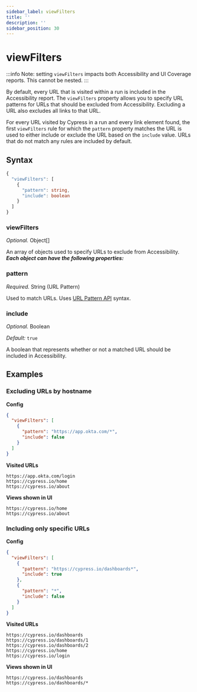 ```yaml
---
sidebar_label: viewFilters
title: ''
description: ''
sidebar_position: 30
---
```


# viewFilters

<AccessibilityAddon />

:::info
Note: setting `viewFilters` impacts both Accessibility and UI Coverage reports.
This cannot be nested.
:::

By default, every URL that is visited within a run is included in the Accessibility report. The `viewFilters` property allows you to specify URL patterns for URLs that should be excluded from Accessibility. Excluding a URL also excludes all links to that URL.

For every URL visited by Cypress in a run and every link element found, the first `viewFilters` rule for which the `pattern` property matches the URL is used to either include or exclude the URL based on the `include` value. URLs that do not match any rules are included by default.

## Syntax <a href="#syntax" id="syntax"></a>

```typescript
{
  "viewFilters": [
    {
      "pattern": string,
      "include": boolean
    }
  ]
}
```

### viewFilters <a href="#viewfilters" id="viewfilters"></a>

_Optional._ Object\[]

An array of objects used to specify URLs to exclude from Accessibility. _**Each object can have the following properties:**_

### pattern <a href="#pattern" id="pattern"></a>

_Required._ String (URL Pattern)

Used to match URLs. Uses [URL Pattern API](https://developer.mozilla.org/en-US/docs/Web/API/URL_Pattern_API) syntax.

### include <a href="#include" id="include"></a>

_Optional._ Boolean

_Default:_ `true`

A boolean that represents whether or not a matched URL should be included in Accessibility.

## Examples <a href="#examples" id="examples"></a>

### Excluding URLs by hostname <a href="#excluding-urls-by-hostname" id="excluding-urls-by-hostname"></a>

**Config**

```json
{
  "viewFilters": [
    {
      "pattern": "https://app.okta.com/*",
      "include": false
    }
  ]
}
```

**Visited URLs**

```
https://app.okta.com/login
https://cypress.io/home
https://cypress.io/about
```

**Views shown in UI**

```
https://cypress.io/home
https://cypress.io/about
```

### Including only specific URLs <a href="#including-only-specific-urls" id="including-only-specific-urls"></a>

**Config**

```json
{
  "viewFilters": [
    {
      "pattern": "https://cypress.io/dashboards*",
      "include": true
    },
    {
      "pattern": "*",
      "include": false
    }
  ]
}
```

**Visited URLs**

```
https://cypress.io/dashboards
https://cypress.io/dashboards/1
https://cypress.io/dashboards/2
https://cypress.io/home
https://cypress.io/login
```

**Views shown in UI**

```
https://cypress.io/dashboards
https://cypress.io/dashboards/*
```
